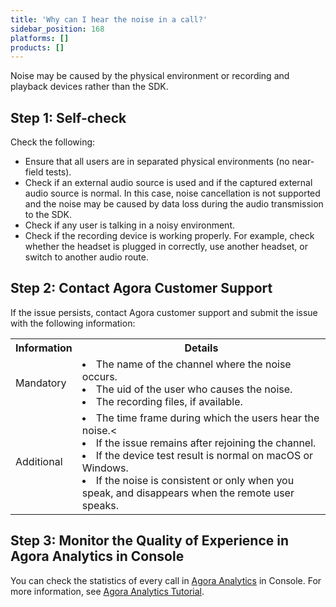 ```yaml
---
title: 'Why can I hear the noise in a call?'
sidebar_position: 168
platforms: []
products: []
---
```



Noise may be caused by the physical environment or recording and playback devices rather than the SDK.

## Step 1: Self-check

Check the following:

- Ensure that all users are in separated physical environments (no near-field tests).
- Check if an external audio source is used and if the captured external audio source is normal. In this case, noise cancellation is not supported and the noise may be caused by data loss during the audio transmission to the SDK.
- Check if any user is talking in a noisy environment.
- Check if the recording device is working properly. For example, check whether the headset is plugged in correctly, use another headset, or switch to another audio route.

## Step 2: Contact Agora Customer Support

If the issue persists, contact Agora customer support and submit the issue with the following information:

<table>
  <tr>
    <th>Information</th>
    <th>Details</th>
  </tr>
  <tr>
    <td>Mandatory</td>
    <td><li>The name of the channel where the noise occurs.</li><li>The uid of the user who causes the noise.</li><li>The recording files, if available.</li></td>
  </tr>
  <tr>
    <td>Additional</td>
    <td><li>The time frame during which the users hear the noise.<</li><li>If the issue remains after rejoining the channel.</li><li>If the device test result is normal on macOS or Windows.</li><li>If the noise is consistent or only when you speak, and disappears when the remote user speaks.</li></td>
  </tr>
</table>

## Step 3: Monitor the Quality of Experience in Agora Analytics in Console

You can check the statistics of every call in [Agora Analytics](https://dashboard.agora.io/analytics/call/search) in Console. For more information, see [Agora Analytics Tutorial](https://dashboard.agora.io/analytics/call/tutorial?_ga=2.197716463.1125435494.1542623251-764614247.1539586349).
